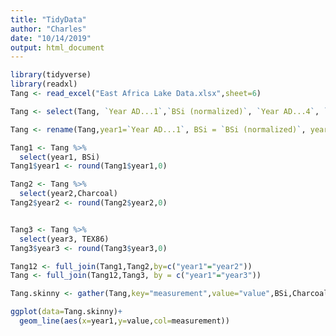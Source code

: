 ---
title: "TidyData"
author: "Charles"
date: "10/14/2019"
output: html_document
---

```{r}
library(tidyverse)
library(readxl)
Tang <- read_excel("East Africa Lake Data.xlsx",sheet=6)

Tang <- select(Tang, `Year AD...1`,`BSi (normalized)`, `Year AD...4`, `Charcoal (normalized)`, `Year`,TEX86)

Tang <- rename(Tang,year1=`Year AD...1`, BSi = `BSi (normalized)`, year2 = `Year AD...4`, Charcoal = `Charcoal (normalized)`, year3 = `Year`)

Tang1 <- Tang %>%
  select(year1, BSi)
Tang1$year1 <- round(Tang1$year1,0)

Tang2 <- Tang %>%
  select(year2,Charcoal)
Tang2$year2 <- round(Tang2$year2,0)


Tang3 <- Tang %>%
  select(year3, TEX86)
Tang3$year3 <- round(Tang3$year3,0)

Tang12 <- full_join(Tang1,Tang2,by=c("year1"="year2"))
Tang <- full_join(Tang12,Tang3, by = c("year1"="year3"))

Tang.skinny <- gather(Tang,key="measurement",value="value",BSi,Charcoal,TEX86)

ggplot(data=Tang.skinny)+
  geom_line(aes(x=year1,y=value,col=measurement))
```
